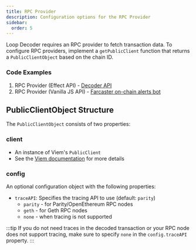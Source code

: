 ```yaml
---
title: RPC Provider
description: Configuration options for the RPC Provider
sidebar:
  order: 5
---
```



Loop Decoder requires an RPC provider to fetch transaction data. To configure RPC providers, implement a `getPublicClient` function that returns a `PublicClientObject` based on the chain ID.

<Tabs>
  <TabItem label="Effect API">
    <EffectRpc />
  </TabItem>
  <TabItem label="Vanilla JS API">
    <RpcProvider />
  </TabItem>
</Tabs>

### Code Examples

1. RPC Provider (Effect API) - [Decoder API](https://github.com/3loop/decoder-api/blob/87bec4e70b9df36b62e8d2cf78721a7304e84ed6/src/decoder/provider.ts)
2. RPC Provider (Vanilla JS API) - [Farcaster on-chain alerts bot](https://github.com/3loop/farcaster-onchain-alerts-bot/blob/f1b90c9de7550abcd4ad1097fba5c2eb5dc259df/src/decoder/decoder.ts#L90-L105)

## PublicClientObject Structure

The `PublicClientObject` consists of two properties:

### client

- An instance of Viem's `PublicClient`
- See the [Viem documentation](https://viem.sh/docs/clients/public.html) for more details

### config

An optional configuration object with the following properties:

- `traceAPI`: Specifies the tracing API to use (default: `parity`)
  - `parity` - for Parity/OpenEthereum RPC nodes
  - `geth` - for Geth RPC nodes
  - `none` - when tracing is not supported

:::tip
If you do not need traces in the decoded transaction or your RPC node does not support tracing, make sure to specify `none` in the `config.traceAPI` property.
:::
